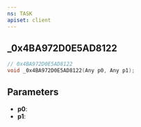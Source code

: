 ```yaml
---
ns: TASK
apiset: client
---
```

## _0x4BA972D0E5AD8122

```c
// 0x4BA972D0E5AD8122
void _0x4BA972D0E5AD8122(Any p0, Any p1);
```


## Parameters
* **p0**:
* **p1**: